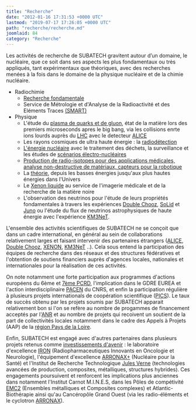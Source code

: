 ```yaml
---
title: "Recherche"
date: "2012-01-16 17:31:53 +0000 UTC"
lastmod: "2019-07-17 17:26:05 +0000 UTC"
path: "recherche/recherche.md"
joomlaid: 84
category: "Recherche"
---
```



Les activités de recherche de SUBATECH gravitent autour d’un domaine, le nucléaire, que ce soit dans ses aspects les plus fondamentaux ou très appliqués, tant expérimentaux que théoriques, avec des recherches menées à la fois dans le domaine de la physique nucléaire et de la chimie nucléaire.

*   Radiochimie
    *   [Recherche fondamentale](/recherche/radiochimie/radiochimie-presentation)
    *   Service de Métrologie et d'Analyse de la Radioactivité et des Eléments Traces [(SMART)](SMART/web/index.html)
*   Physique
    *   L'étude du [plasma de quarks et de gluon](/recherche/plasma/presentation-groupe-plasma), état de la matière lors des premiers microseconds apres le big bang, via les collisions enrte ions lourds auprès du [LHC](http://www.lhc-france.fr/) avec le detecteur [ALICE](http://aliweb.cern.ch/)
    *   Les rayons cosmiques de ultra haute énergie : la [radiodétection](/recherche/astro/astro-presentation)
    *   [L'énergie nucléaire](/recherche/sen/erdre-presentation) avec le traitement des déchets, la surveillance et les études de [scénarios électro-nucléaires](fr/recherche/univers-a-haute-energie/neutrino/activites-de-recherche/scenarios-electro-nucleaires)
    *   [Production de radio-isotopes pour des applications médicales, analyse non-destructive de matériaux, capteurs pour la robotique](/recherche/prisma/presentation)
    *   La [théorie](/recherche/theorie/theoriehe-presentation), depuis les basses énergies jusqu'aux plus hautes énergies dans l'Univers
    *   Le [Xenon liquide](/recherche/xenon/presentation) au service de l'imagerie médicale et de la recherche de la matière noire
    *   L'observation des neutrinos pour l'étude de leurs propriétés fondamentales à travers les expériences [Double Chooz](fr/recherche/univers-a-haute-energie/neutrino/activites-de-recherche/double-chooz), [SoLid](fr/recherche/univers-a-haute-energie/neutrino/activites-de-recherche/solid) et [Juno](fr/recherche/univers-a-haute-energie/neutrino/activites-de-recherche/juno) ou l'étude du flux de neutrinos astrophysiques de haute énergie avec l'expérience [KM3NeT](fr/recherche/univers-a-haute-energie/neutrino/activites-de-recherche/km3net).


L'ensemble des activités scientifiques de SUBATECH ne se conçoit que dans un cadre international, en général au sein de collaborations relativement larges et faisant intervenir des partenaires étrangers ([ALICE](http://aliweb.cern.ch/), [Double Chooz](http://doublechooz.in2p3.fr), [XENON](http://xenon1t.org/), [KM3NeT](http://www.km3net.org/) ..). Cela sous entend la participation des équipes de recherche dans des réseaux et des structures fédératives et l'obtention de soutiens financiers auprès d'agences locales, nationales et internationales pour la réalisation de ces activités.  


On note notamment une forte participation aux programmes d'actions européens du 6ème et [7ème PCRD](http://cordis.europa.eu/fp7/home_fr.html), l'implication dans le GDRE EUREA et l'action interdisciplinaire [PACEN](http://www.cnrs.fr/prg/PIR/programmes/energie-aval/pacen/pacen.htm) du CNRS, et enfin la participation régulière à plusieurs projets internationals de coopération scientifique ([PICS](https://dri-dae.cnrs-dir.fr/spip.php?article155)). Le taux de succès obtenu par les projets soumis par SUBATECH apparait relativement bon si l'on se refère au nombre de progammes de financement acceptés par l'[ANR](http://www.agence-nationale-recherche.fr/) et au nombre de projets qui recoivent un soutient de la part de collectivités locales notamment dans le cadre des Appels à Projets (AAP) de la [région Pays de la Loire](http://www.paysdelaloire.fr/).


Enfin, SUBATECH est engagé avec d'autres partenaires dans plusieurs projets retenus comme [investissements d'avenir](http://www.enseignementsup-recherche.gouv.fr/pid24578/investissements-d-avenir.html) : le laboratoire d'excellence [IRON](http://cache.media.enseignementsup-recherche.gouv.fr/file/Fiches_Labex_2/65/9/IRON_207659.pdf) (Radiopharmaceutiques Innovants en Oncologie et Neurologie), l'équipement d'excellence [ARRONAX+](http://cache.media.enseignementsup-recherche.gouv.fr/file/Fiches_equipex_vague_2/00/9/ARRONAXPLUS_203009.pdf) (Nucléaire pour la Santé) et l'Institut de Recherche Technologique [Jules Verne](http://media.enseignementsup-recherche.gouv.fr/file/Fiches_IRT/39/6/Dossier_de_presentation_des_IRT_3_176396.pdf) (technologies avancées de production, composites, métalliques, structures hybrides). Ces engagements poursuivent et renforcent les implications plus anciennes dans notamment l'Institut Carnot M.I.N.E.S, dans les Pôles de compétivité [EMC2](http://www.pole-emc2.fr/) (Ensembles métalliques et Composites complexes) et Atlantic-Biothérapie ainsi qu'au Cancéropôle Grand Ouest (via les radio-éléments et le cyclotron [ARRONAX](http://www.cyclotron-nantes.fr/)).

<LogoGroup logos={logos} />


